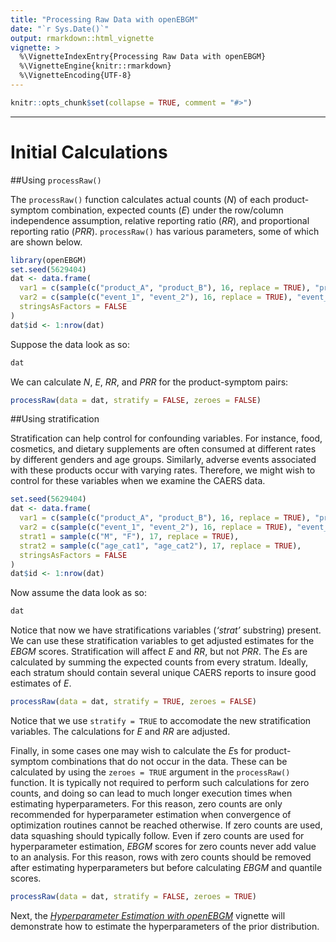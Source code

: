 ---
title: "Processing Raw Data with openEBGM"
date: "`r Sys.Date()`"
output: rmarkdown::html_vignette
vignette: >
  %\VignetteIndexEntry{Processing Raw Data with openEBGM}
  %\VignetteEngine{knitr::rmarkdown}
  %\VignetteEncoding{UTF-8}
---

```{r, echo = FALSE}
knitr::opts_chunk$set(collapse = TRUE, comment = "#>")
```

-------

# Initial Calculations

##Using `processRaw()`

The `processRaw()` function calculates actual counts $(N)$ of each
product-symptom combination, expected counts $(E)$ under the row/column
independence assumption, relative reporting ratio $(RR)$, and proportional
reporting ratio $(PRR)$. `processRaw()` has various parameters, some of which
are shown below.

```{r, echo = FALSE}
library(openEBGM)
set.seed(5629404)
dat <- data.frame(
  var1 = c(sample(c("product_A", "product_B"), 16, replace = TRUE), "product_C"),
  var2 = c(sample(c("event_1", "event_2"), 16, replace = TRUE), "event_1"),
  stringsAsFactors = FALSE
)
dat$id <- 1:nrow(dat)
```

Suppose the data look as so:
```{r}
dat
```

We can calculate $N$, $E$, $RR$, and $PRR$ for the product-symptom pairs:
```{r}
processRaw(data = dat, stratify = FALSE, zeroes = FALSE)
```

##Using stratification

Stratification can help control for confounding variables. For instance, food,
cosmetics, and dietary supplements are often consumed at different rates by
different genders and age groups. Similarly, adverse events associated with
these products occur with varying rates. Therefore, we might wish to control for
these variables when we examine the CAERS data.

```{r, echo = FALSE}
set.seed(5629404)
dat <- data.frame(
  var1 = c(sample(c("product_A", "product_B"), 16, replace = TRUE), "product_C"),
  var2 = c(sample(c("event_1", "event_2"), 16, replace = TRUE), "event_1"),
  strat1 = sample(c("M", "F"), 17, replace = TRUE),
  strat2 = sample(c("age_cat1", "age_cat2"), 17, replace = TRUE),
  stringsAsFactors = FALSE
)
dat$id <- 1:nrow(dat)
```

Now assume the data look as so:

```{r}
dat
```

Notice that now we have stratifications variables (*'strat'* substring) present.
We can use these stratification variables to get adjusted estimates for the
$EBGM$ scores. Stratification will affect $E$ and $RR$, but not $PRR$. The $E$s
are calculated by summing the expected counts from every stratum. Ideally, each
stratum should contain several unique CAERS reports to insure good estimates of
$E$.

```{r}
processRaw(data = dat, stratify = TRUE, zeroes = FALSE)
```

Notice that we use `stratify = TRUE` to accomodate the new stratification 
variables. The calculations for $E$ and $RR$ are adjusted.

Finally, in some cases one may wish to calculate the $E$s for product-symptom 
combinations that do not occur in the data. These can be calculated by using the
`zeroes = TRUE` argument in the `processRaw()` function. It is typically not
required to perform such calculations for zero counts, and doing so can lead to
much longer execution times when estimating hyperparameters. For this reason,
zero counts are only recommended for hyperparameter estimation when convergence
of optimization routines cannot be reached otherwise. If zero counts are used,
data squashing should typically follow. Even if zero counts are used for
hyperparameter estimation, $EBGM$ scores for zero counts never add value to an
analysis. For this reason, rows with zero counts should be removed after 
estimating hyperparameters but before calculating $EBGM$ and quantile scores.

```{r}
processRaw(data = dat, stratify = FALSE, zeroes = TRUE)
```

Next, the
[*Hyperparameter Estimation with openEBGM*](https://cran.r-project.org/package=openEBGM/vignettes/x3_hyperParameterVignette.html){target="_blank"}
vignette will demonstrate how to estimate the hyperparameters of the prior
distribution.

